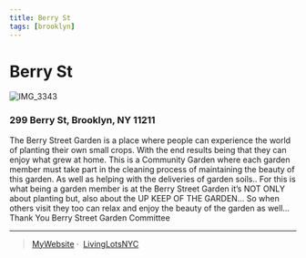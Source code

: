 ```yaml
---
title: Berry St
tags: [brooklyn]
---
```

# Berry St

![IMG_3343](https://user-images.githubusercontent.com/22154417/159124108-0e824aa2-b588-4245-bef1-16fb81da7623.JPG)


<NumberOfOrg URL="https://livinglotsnyc.org/lot/54104/" />

### 299 Berry St, Brooklyn, NY 11211

The Berry Street Garden is a place where people
can experience the world of planting their own
small crops.
With the end results being that they can enjoy
what grew at home.
This is a Community Garden where each garden member must take part in the cleaning process of maintaining the beauty of this garden.
As well as helping with the deliveries of garden soils..
For this is what being a garden member is at the Berry Street Garden it’s NOT ONLY about planting but, also about the UP KEEP OF THE GARDEN...
So when others visit they too can relax and enjoy the beauty of the garden as well...
Thank You
Berry Street Garden Committee

---
> [MyWebsite](https://www.facebook.com/BerryStreetGarden/)&nbsp;&middot;&nbsp;
> [LivingLotsNYC](https://livinglotsnyc.org/lot/54104/)



